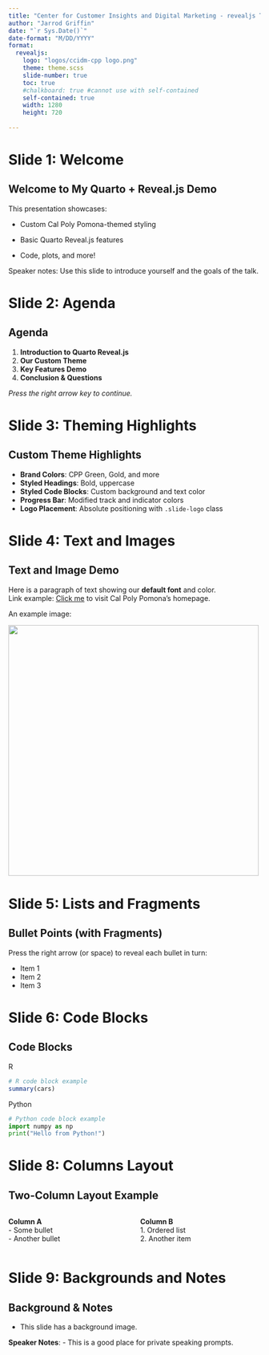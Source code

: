 ```yaml
---
title: "Center for Customer Insights and Digital Marketing - revealjs Template"
author: "Jarrod Griffin"
date: "`r Sys.Date()`"
date-format: "M/DD/YYYY"
format:
  revealjs:
    logo: "logos/ccidm-cpp logo.png"
    theme: theme.scss
    slide-number: true
    toc: true
    #chalkboard: true #cannot use with self-contained
    self-contained: true
    width: 1280
    height: 720
    
---
```


# Slide 1: Welcome

## Welcome to My Quarto + Reveal.js Demo

This presentation showcases:

- Custom Cal Poly Pomona-themed styling

- Basic Quarto Reveal.js features

- Code, plots, and more!

::: notes
Speaker notes: Use this slide to introduce yourself and the goals of the talk.
:::

# Slide 2: Agenda

## Agenda

1.  **Introduction to Quarto Reveal.js**
2.  **Our Custom Theme**
3.  **Key Features Demo**
4.  **Conclusion & Questions**

*Press the right arrow key to continue.*

# Slide 3: Theming Highlights

## Custom Theme Highlights

- **Brand Colors**: CPP Green, Gold, and more
- **Styled Headings**: Bold, uppercase
- **Styled Code Blocks**: Custom background and text color
- **Progress Bar**: Modified track and indicator colors
- **Logo Placement**: Absolute positioning with `.slide-logo` class

# Slide 4: Text and Images

## Text and Image Demo

Here is a paragraph of text showing our **default font** and color.  
Link example: [Click me](https://www.cpp.edu/) to visit Cal Poly Pomona's homepage.

An example image:

![](logos/CPP_Horizontal_2C_Green_RGB-700px.png){width=500}

# Slide 5: Lists and Fragments

## Bullet Points (with Fragments)

Press the right arrow (or space) to reveal each bullet in turn:

::: {.incremental}
- Item 1
- Item 2
- Item 3
:::

# Slide 6: Code Blocks

## Code Blocks
R
```r
# R code block example
summary(cars)
```

Python
```python
# Python code block example
import numpy as np
print("Hello from Python!")
```

# Slide 8: Columns Layout

## Two-Column Layout Example

::: columns
::: column
**Column A**  
- Some bullet  
- Another bullet  
:::

::: column
**Column B**  
1. Ordered list  
2. Another item  
:::
:::

# Slide 9: Backgrounds and Notes 

## Background & Notes {background-color="black" background-image="logos/CPP_Stacked_2C_Green_RGB-500px.png" background-size="100px" background-repeat="repeat"}

- This slide has a background image.  

::: notes
**Speaker Notes**: 
- This is a good place for private speaking prompts.
:::
